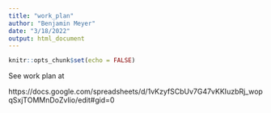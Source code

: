 ```yaml
---
title: "work_plan"
author: "Benjamin Meyer"
date: "3/18/2022"
output: html_document
---
```


```r
knitr::opts_chunk$set(echo = FALSE)
```

See work plan at 

https://docs.google.com/spreadsheets/d/1vKzyfSCbUv7G47vKKIuzbRj_wopqSxjTOMMnDoZvIio/edit#gid=0
